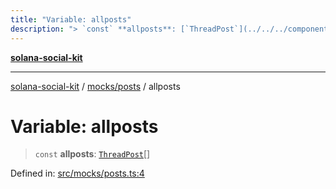 ```yaml
---
title: "Variable: allposts"
description: "> `const` **allposts**: [`ThreadPost`](../../../components/thread/thread.types/interfaces/ThreadPost.md)[]"
---
```


[**solana-social-kit**](../../../README.mdx)

***

[solana-social-kit](../../../README.mdx) / [mocks/posts](../README.mdx) / allposts

# Variable: allposts

> `const` **allposts**: [`ThreadPost`](../../../components/thread/thread.types/interfaces/ThreadPost.mdx)[]

Defined in: [src/mocks/posts.ts:4](https://github.com/SendArcade/solana-social-starter/blob/03568260ca96ed63f77049843c721de1cb011893/src/mocks/posts.ts#L4)
